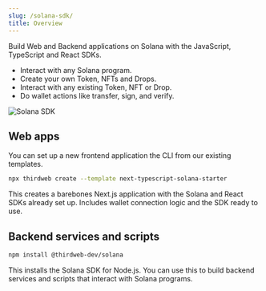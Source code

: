 ```yaml
---
slug: /solana-sdk/
title: Overview
---
```



<div className="heroGrid" style={{ alignItems: "flex-start" }}>
  <div style={{ width: "86%" }}>
    <p style={{ marginTop: "8px", fontWeight: "bold" }}>
      Build Web and Backend applications on Solana with the JavaScript,
      TypeScript and React SDKs.
    </p>
    <ul>
      <li>Interact with any Solana program.</li>
      <li>Create your own Token, NFTs and Drops.</li>
      <li>Interact with any existing Token, NFT or Drop.</li>
      <li>Do wallet actions like transfer, sign, and verify.</li>
    </ul>
  </div>
  <p style={{ marginTop: "-16px" }}>
    <div className="col col--12">
      <img
        src="/assets/solana_tw.png"
        alt="Solana SDK"
        style={{ width: "400px" }}
      />
    </div>
  </p>
</div>

## Web apps

You can set up a new frontend application the CLI from our existing templates.

```bash
npx thirdweb create --template next-typescript-solana-starter
```

This creates a barebones Next.js application with the Solana and React SDKs already set up. Includes wallet connection logic and the SDK ready to use.

<QuickstartCard
  name="Continue to the Frontend Applications section"
  link="/solana-sdk/set-up-the-sdk/frontend"
  image="/assets/icons/education.png"
/>

## Backend services and scripts

```bash
npm install @thirdweb-dev/solana
```

This installs the Solana SDK for Node.js. You can use this to build backend services and scripts that interact with Solana programs.

<QuickstartCard
  name="Continue to the Backend & Scripting section"
  link="/solana-sdk/set-up-the-sdk/backend"
  image="/assets/icons/education.png"
/>
